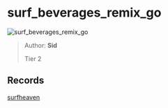 
# surf_beverages_remix_go

![surf_beverages_remix_go](https://raw.githubusercontent.com/Sayt123/SurfMapPics/Maps-and-bonuses/csgo/surf_beverages_remix_go.jpg)

> Author: **Sid**
>
> Tier 2

## Records

[surfheaven](https://surfheaven.eu/map/surf_beverages_remix_go)

